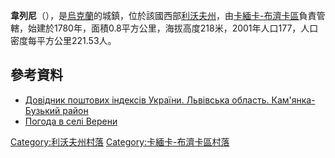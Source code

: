 {{coord|50|6|27|N|24|7|30|E|scale:100000|display=title}}

'''韋列尼'''（{{lang-uk|Верени}}），是[[烏克蘭|烏克蘭]]的城鎮，位於該國西部[[利沃夫州|利沃夫州]]，由[[卡緬卡-布濟卡區|卡緬卡-布濟卡區]]負責管轄，始建於1780年，面積0.8平方公里，海拔高度218米，2001年人口177，人口密度每平方公里221.53人。

==參考資料==
*[http://www.uaidx.com/13/287/index Довідник поштових індексів України. Львівська область. Кам'янка-Бузький район]
* [http://weather.in.ua/ua/l'vovskaja/3164 Погода в селі Верени]

[[Category:利沃夫州村落|Category:利沃夫州村落]]
[[Category:卡緬卡-布濟卡區村落|Category:卡緬卡-布濟卡區村落]]


{{Lviv-geo-stub}}